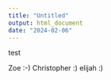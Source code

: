 ```yaml
---
title: "Untitled"
output: html_document
date: "2024-02-06"
---
```

test

Zoe :-)
Christopher :)
elijah :)
